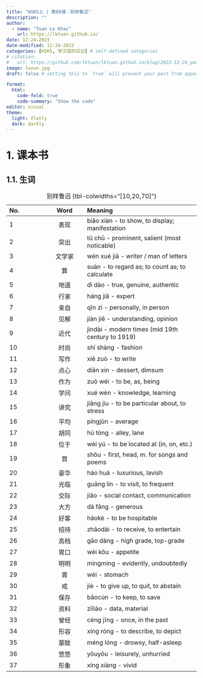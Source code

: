 ---
title: "HSK5上 | 第09课：别样鲁迅"
description: ""
author:
  - name: "Tuan Le Khac"
    url: https://lktuan.github.io/
date: 12-24-2023
date-modified: 12-24-2023
categories: [HSK5, 学汉语的日记] # self-defined categories
# citation: 
#   url: https://github.com/lktuan/lktuan.github.io/blog/2023-12-24_post/
image: luxun.jpg
draft: false # setting this to `true` will prevent your post from appearing on your listing page until you're ready!

format: 
  html: 
    code-fold: true
    code-summary: "Show the code"
editor: visual
theme:
  light: flatly
  dark: darkly
---

# 1. 课本书

## 1.1. 生词

| No. |   Word   | Meaning                                                        |
|:--------------|:-------------:|:------------------------------------------|
|1|表现|biǎo xiàn - to show, to display; manifestation|
|2|突出|tū chū - prominent, salient (most noticable)|
|3|文学家|wén xué jiā - writer / man of letters|
|4|算|suàn - to regard as; to count as; to calculate|
|5|地道|dì dào - true, genuine, authentic|
|6|行家|háng jiā - expert|
|7|亲自|qīn zì - personally, in person|
|8|见解|jiàn jiě - understanding, opinion|
|9|近代|jìndài - modern times (mid 19th century to 1919)|
|10|时尚|shí shàng - fashion|
|11|写作|xiě zuò - to write|
|12|点心|diǎn xin - dessert, dimsum|
|13|作为|zuò wéi - to be, as, being|
|14|学问|xué wèn - knowledge, learning|
|15|讲究|jiǎng jiu - to be particular about, to stress|
|16|平均|píngjūn - average|
|17|胡同|hú tòng - alley, lane|
|18|位于|wèi yú - to be located at (in, on, etc.)|
|19|首|shǒu - first, head, m. for songs and poems|
|20|豪华|háo huá - luxurious, lavish|
|21|光临|guāng lín - to visit, to frequent|
|22|交际|jiāo - social contact, communication|
|23|大方|dà fāng - generous|
|24|好客|hàokè - to be hospitable|
|25|招待|zhāodài - to receive, to entertain|
|26|高档|gāo dàng - high grade, top-grade|
|27|胃口|wèi kǒu - appetite|
|28|明明|míngmíng - evidently, undoubtedly|
|29|胃|wèi - stomach|
|30|戒|jiè - to give up, to quit, to abstain|
|31|保存|bǎocún - to keep, to save|
|32|资料|zīliào - data, material|
|33|曾经|céng jīng - once, in the past|
|34|形容|xíng róng - to describe, to depict|
|35|蒙眬|méng lóng - drowsy, half-asleep|
|36|悠悠|yōuyōu - leisurely, unhurried|
|37|形象|xíng xiàng - vivid|


: 别样鲁迅 {tbl-colwidths="\[10,20,70\]"}